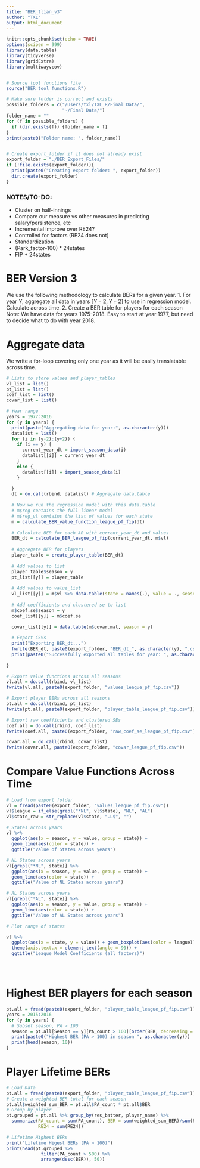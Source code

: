 ```yaml
---
title: "BER_tlian_v3"
author: "TXL"
output: html_document
---
```

```r
knitr::opts_chunk$set(echo = TRUE)
options(scipen = 999)
library(data.table)
library(tidyverse)
library(gridExtra)
library(multiwayvcov)


# Source tool functions file
source("BER_tool_functions.R")

# Make sure folder is correct and exists
possible_folders = c("/Users/txl/TXL_R/Final Data/",
                     "~/Final Data/")
folder_name = ""
for (f in possible_folders) {
  if (dir.exists(f)) {folder_name = f}
}
print(paste0("Folder name: ", folder_name))


# Create export_folder if it does not already exist
export_folder = "./BER_Export_Files/"
if (!file.exists(export_folder)){
  print(paste0("Creating export folder: ", export_folder))
  dir.create(export_folder)
}

```



### NOTES/TO-DO:
* Cluster on half-innings
* Compare our measure vs other measures in predicting salary/persistence, etc
* Incremental improve over RE24?
* Controlled for factors (RE24 does not)
* Standardization
* (Park_factor-100) * 24states
* FIP * 24states

# BER Version 3

We use the following methodology to calculate BERs for a given year.
1. For year $Y$, aggregate all data in years $[Y-2, Y+2]$ to use in regression model. Calculate across time.
2. Create a BER table for players for each season
Note: We have data for years 1975-2018. Easy to start at year 1977, but need to decide what to do with year 2018.

# Aggregate data
We write a for-loop covering only one year as it will be easily translatable across time. 
```r
# Lists to store values and player_tables
vl_list = list()
pt_list = list()
coef_list = list()
covar_list = list()

# Year range
years = 1977:2016
for (y in years) {
  print(paste("Aggregating data for year:", as.character(y)))
  datalist = list()
  for (i in (y-2):(y+2)) {
    if (i == y) {
      current_year_dt = import_season_data(i)
      datalist[[i]] = current_year_dt
    }
    else {
      datalist[[i]] = import_season_data(i)
    }

  }
  dt = do.call(rbind, datalist) # Aggregate data.table
  
  # Now we run the regression model with this data.table
  # m$reg contains the full linear model
  # m$reg_vl contains the list of values for each state
  m = calculate_BER_value_function_league_pf_fip(dt)
  
  # Calculate BER for each AB with current_year_dt and values
  BER_dt = calculate_BER_league_pf_fip(current_year_dt, m$vl)
  
  # Aggregate BER for players
  player_table = create_player_table(BER_dt)
  
  # Add values to list
  player_table$season = y
  pt_list[[y]] = player_table
  
  # Add values to value_list
  vl_list[[y]] = m$vl %>% data.table(state = names(.), value = ., season = y)
  
  # Add coefficients and clustered se to list
  m$coef.se$season = y
  coef_list[[y]] = m$coef.se 
  
  covar_list[[y]] = data.table(m$covar.mat, season = y)

  # Export CSVs
  print("Exporting BER_dt...")
  fwrite(BER_dt, paste0(export_folder, "BER_dt_", as.character(y), ".csv"))
  print(paste0("Successfully exported all tables for year: ", as.character(y)))
   
}

# Export value functions across all seasons
vl.all = do.call(rbind, vl_list)
fwrite(vl.all, paste0(export_folder, "values_league_pf_fip.csv"))

# Export player BERs across all seasons
pt.all = do.call(rbind, pt_list)
fwrite(pt.all, paste0(export_folder, "player_table_league_pf_fip.csv"))

# Export raw coefficients and clustered SEs
coef.all = do.call(rbind, coef_list)
fwrite(coef.all, paste0(export_folder, "raw_coef_se_league_pf_fip.csv"))

covar.all = do.call(rbind, covar_list)
fwrite(covar.all, paste0(export_folder, "covar_league_pf_fip.csv"))


```

# Compare Value Functions Across Time
```r
# Load from export folder
vl = fread(paste0(export_folder, "values_league_pf_fip.csv"))
vl$league = if_else(grepl("*NL", vl$state), "NL", "AL")
vl$state_raw = str_replace(vl$state, ".L$", "")

# States across years
vl %>% 
  ggplot(aes(x = season, y = value, group = state)) + 
  geom_line(aes(color = state)) + 
  ggtitle("Value of States across years")

# NL States across years
vl[grepl("*NL", state)] %>% 
  ggplot(aes(x = season, y = value, group = state)) + 
  geom_line(aes(color = state)) + 
  ggtitle("Value of NL States across years")

# AL States across years
vl[grepl("*AL", state)] %>%
  ggplot(aes(x = season, y = value, group = state)) + 
  geom_line(aes(color = state)) + 
  ggtitle("Value of AL States across years")

# Plot range of states 

vl %>%
  ggplot(aes(x = state, y = value)) + geom_boxplot(aes(color = league)) + 
  theme(axis.text.x = element_text(angle = 90)) +
  ggtitle("League Model Coefficients (all factors)")





```



# Highest BER players for each season
```r
pt.all = fread(paste0(export_folder, "player_table_league_pf_fip.csv"))
years = 2015:2016
for (y in years) {
  # Subset season, PA > 100
  season = pt.all[Season == y][PA_count > 100][order(BER, decreasing = T)]
  print(paste0("Highest BER (PA > 100) in season ", as.character(y)))
  print(head(season, 10))
}

```

# Player Lifetime BERs
```r
# Load Data
pt.all = fread(paste0(export_folder, "player_table_league_pf_fip.csv"))
# Create a weighted BER total for each season
pt.all$weighted_sum_BER = pt.all$PA_count * pt.all$BER
# Group by player
pt.grouped = pt.all %>% group_by(res_batter, player_name) %>%
  summarize(PA_count = sum(PA_count), BER = sum(weighted_sum_BER)/sum(PA_count), 
            RE24 = sum(RE24))

# Lifetime Highest BERs
print("Lifetime Higest BERs (PA > 100)")
print(head(pt.grouped %>% 
             filter(PA_count > 500) %>%
             arrange(desc(BER)), 50))



```




